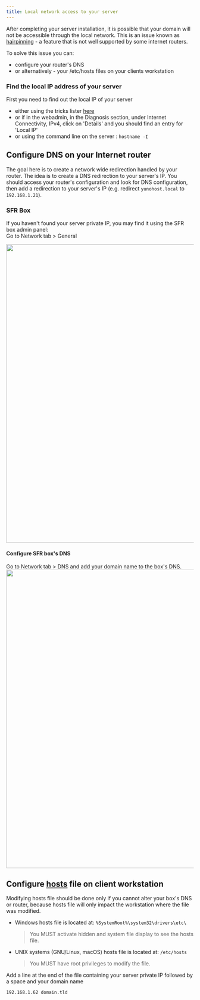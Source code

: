 ```yaml
---
title: Local network access to your server
---
```


After completing your server installation, it is possible that your domain will not be accessible through the local network. This is an issue known as [hairpinning](http://en.wikipedia.org/wiki/Hairpinning) - a feature that is not well supported by some internet routers.

To solve this issue you can:

- configure your router's DNS
- or alternatively -  your /etc/hosts files on your clients workstation

### Find the local IP address of your server

First you need to find out the local IP of your server

- either using the tricks lister [here](/install/post_install/finding_the_local_ip)
- or if in the webadmin, in the Diagnosis section, under Internet Connectivity, IPv4, click on 'Details' and you should find an entry for 'Local IP'
- or using the command line on the server : `hostname -I`

## Configure DNS on your Internet router

The goal here is to create a network wide redirection handled by your router. The idea is to create a DNS redirection to your server's IP. You should access your router's configuration and look for DNS configuration, then add a redirection to your server's IP (e.g. redirect `yunohost.local` to `192.168.1.21`).

### SFR Box

If you haven't found your server private IP, you may find it using the SFR box admin panel:  
    Go to Network tab > General

<img src="/img/ip_serveur.png" width="800"/>

#### Configure SFR box's DNS

Go to Network tab > DNS and add your domain name to the box's DNS.
<img src="/img/dns_9box.png" width="800"/>

## Configure [hosts](https://en.wikipedia.org/wiki/Host_%28Unix%29) file on client workstation

Modifying hosts file should be done only if you cannot alter your box's DNS or router, because hosts file will only impact the workstation where the file was modified.

- Windows hosts file is located at:
    `%SystemRoot%\system32\drivers\etc\`
    > You MUST activate hidden and system file display to see the hosts file.
- UNIX systems (GNU/Linux, macOS) hosts file is located at:
    `/etc/hosts`
    > You MUST have root privileges to modify the file.

Add a line at the end of the file containing your server private IP followed by a space and your domain name

```bash
192.168.1.62 domain.tld
```
